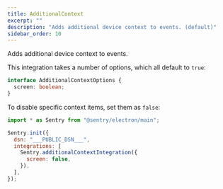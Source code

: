 ```yaml
---
title: AdditionalContext
excerpt: ""
description: "Adds additional device context to events. (default)"
sidebar_order: 10
---
```


Adds additional device context to events.

This integration takes a number of options, which all default to `true`:

```typescript
interface AdditionalContextOptions {
  screen: boolean;
}
```

To disable specific context items, set them as `false`:

<SignInNote />

```javascript
import * as Sentry from "@sentry/electron/main";

Sentry.init({
  dsn: "___PUBLIC_DSN___",
  integrations: [
    Sentry.additionalContextIntegration({
      screen: false,
    }),
  ],
});
```
